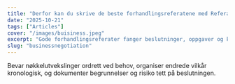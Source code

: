 ```yaml
---
title: "Derfor kan du skrive de beste forhandlingsreferatene med Referat AI"
date: "2025-10-21"
tags: ["Articles"]
cover: "/images/buisiness.jpeg"
excerpt: "Gode forhandlingsreferater fanger beslutninger, oppgaver og konteksten i utvekslingen (krav og innrømmelser) – for raskere og bedre beslutninger."
slug: "businessnegotiation"
---
```


Bevar nøkkelutvekslinger ordrett ved behov, organiser endrede vilkår kronologisk, og dokumenter begrunnelser og risiko tett på beslutningen.
